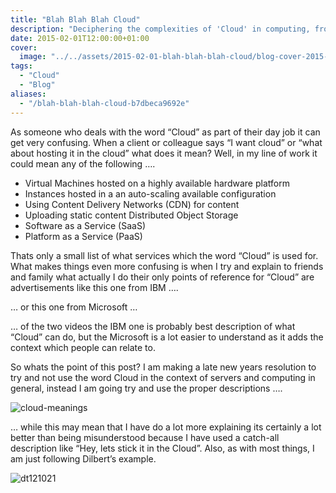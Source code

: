 ```yaml
---
title: "Blah Blah Blah Cloud"
description: "Deciphering the complexities of 'Cloud' in computing, from VMs to SaaS. Embrace clarity by avoiding catch-all terms, following Dilbert's lead."
date: 2015-02-01T12:00:00+01:00
cover:
  image: "../../assets/2015-02-01-blah-blah-blah-cloud/blog-cover-2015-02-01-blah-blah-blah-cloud.png"
tags:
  - "Cloud"
  - "Blog"
aliases:
  - "/blah-blah-blah-cloud-b7dbeca9692e"
---
```


As someone who deals with the word “Cloud” as part of their day job it can get very confusing. When a client or colleague says “I want cloud” or “what about hosting it in the cloud” what does it mean? Well, in my line of work it could mean any of the following ….

- Virtual Machines hosted on a highly available hardware platform
- Instances hosted in a an auto-scaling available configuration
- Using Content Delivery Networks (CDN) for content
- Uploading static content Distributed Object Storage
- Software as a Service (SaaS)
- Platform as a Service (PaaS)

Thats only a small list of what services which the word “Cloud” is used for. What makes things even more confusing is when I try and explain to friends and family what actually I do their only points of reference for “Cloud” are advertisements like this one from IBM ….

… or this one from Microsoft …

… of the two videos the IBM one is probably best description of what “Cloud” can do, but the Microsoft is a lot easier to understand as it adds the context which people can relate to.

So whats the point of this post? I am making a late new years resolution to try and not use the word Cloud in the context of servers and computing in general, instead I am going try and use the proper descriptions ….

<Img src="/assets/2015-02-01-blah-blah-blah-cloud/img/2015-02-01_blah-blah-blah-cloud_1.jpg" alt="cloud-meanings" />

… while this may mean that I have do a lot more explaining its certainly a lot better than being misunderstood because I have used a catch-all description like “Hey, lets stick it in the Cloud”. Also, as with most things, I am just following Dilbert’s example.

<Img src="/assets/2015-02-01-blah-blah-blah-cloud/img/2015-02-01_blah-blah-blah-cloud_2.jpg" alt="dt121021" />
